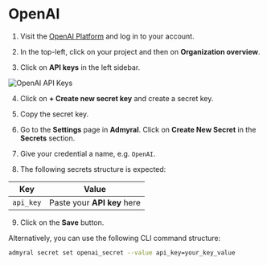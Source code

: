 # OpenAI

1. Visit the [OpenAI Platform](https://platform.openai.com) and log in to your account.

2. In the top-left, click on your project and then on **Organization overview**.

3. Click on **API keys** in the left sidebar.

![OpenAI API Keys](/openai_api_keys.png)

4. Click on **+ Create new secret key** and create a secret key.

5. Copy the secret key.

6. Go to the **Settings** page in **Admyral**. Click on **Create New Secret** in the **Secrets** section.

7. Give your credential a name, e.g. `OpenAI`.

8. The following secrets structure is expected:

| Key       | Value                       |
| --------- | --------------------------- |
| `api_key` | Paste your **API key** here |

9. Click on the **Save** button.

Alternatively, you can use the following CLI command structure:

```bash
admyral secret set openai_secret --value api_key=your_key_value
```
